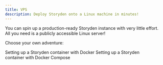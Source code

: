 ```yaml
---
title: VPS
description: Deploy Storyden onto a Linux machine in minutes!
---
```


You can spin up a production-ready Storyden instance with very little effort. All you need is a publicly accessible Linux server!

Choose your own adventure:

<Cards>
  <Card href="/docs/introduction/vps/docker" title="Docker">
    Setting up a Storyden container with Docker
  </Card>
  <Card href="/docs/introduction/vps/docker-compose" title="Docker Compose">
    Setting up a Storyden container with Docker Compose
  </Card>
</Cards>
